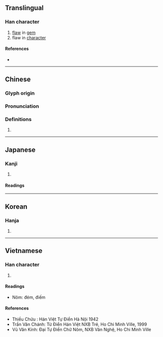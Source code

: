{{character info/new}}
==Translingual==

===Han character===
{{Han char|rn=96|rad=玉|as=05|sn=9|four=11160|canj=MGYR|ids=⿰⺩占}}

# [[flaw]] in [[gem]]
# flaw in [[character]]

====References====
* {{Han ref|kx=0728.300|dkj=20895|dj=1140.250|hdz=21106.040|uh=73B7|ud=29623|bh=ACBF|bd=44223}}

----

==Chinese==
{{zh-forms}}

===Glyph origin===
{{Han etym}}

===Pronunciation===
{{zh-pron
|m=diàn
|c=dim3
|mn=ml:tiàm
|mc=y
|oc=y
|cat=
}}

===Definitions===
{{zh-hanzi}}

# {{rfdef|zh}}

----

==Japanese==

===Kanji===
{{ja-kanji|grade=|rs=玉05}}

# {{defn|lang=ja|sort=玉05}}

====Readings====
{{ja-readings
|goon=てん<てん<てむ
|kanon=てん<てん<てむ
|kun=か-ける
}}

----

==Korean==

===Hanja===
{{ko-hanja|hangeul=점|eumhun=|rv=jeom|mr=chŏm|y=cem}}

# {{defn|lang=ko|sort=玉05}}

----

==Vietnamese==

===Han character===
{{vi-hantu|điếm|rs=玉05}}

# {{defn|lang=vi|sort=玉05}}

====Readings====
* Nôm: đém, điếm

====References====
* Thiều Chửu : Hán Việt Tự Điển Hà Nội 1942
* Trần Văn Chánh: Từ Điển Hán Việt NXB Trẻ, Ho Chi Minh Ville, 1999
* Vũ Văn Kính: Đại Tự Điển Chữ Nôm, NXB Văn Nghệ, Ho Chi Minh Ville